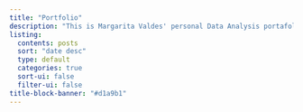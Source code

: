 ```yaml
---
title: "Portfolio"
description: "This is Margarita Valdes' personal Data Analysis portafolio"
listing:
  contents: posts
  sort: "date desc"
  type: default
  categories: true
  sort-ui: false
  filter-ui: false
title-block-banner: "#d1a9b1"
---
```

